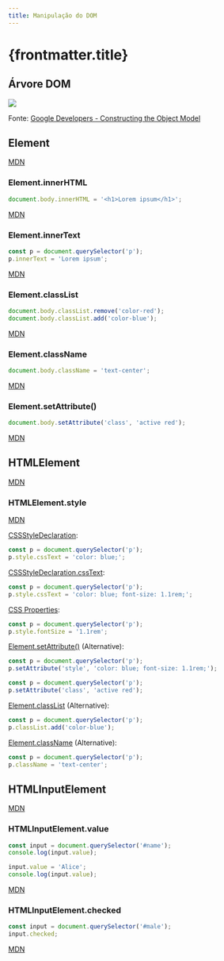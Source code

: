 ```yaml
---
title: Manipulação do DOM
---
```


# {frontmatter.title}

## Árvore DOM

![](/dw/imgs/w3c/dom-api/dom-tree.png)

Fonte: [Google Developers - Constructing the Object Model](https://developers.google.com/web/fundamentals/performance/critical-rendering-path/constructing-the-object-model)

## Element

[MDN](https://developer.mozilla.org/en-US/docs/Web/API/Element)

### Element.innerHTML

```js
document.body.innerHTML = '<h1>Lorem ipsum</h1>';
```

[MDN](https://developer.mozilla.org/en-US/docs/Web/API/Element/innerHTML)

### Element.innerText

```js
const p = document.querySelector('p');
p.innerText = 'Lorem ipsum';
```

[MDN](https://developer.mozilla.org/en-US/docs/Web/API/Element/innerText)

### Element.classList

```js
document.body.classList.remove('color-red');
document.body.classList.add('color-blue');
```

[MDN](https://developer.mozilla.org/en-US/docs/Web/API/Element/classList)

### Element.className

```js
document.body.className = 'text-center';
```

[MDN](https://developer.mozilla.org/en-US/docs/Web/API/Element/className)

### Element.setAttribute()

```js
document.body.setAttribute('class', 'active red');
```

[MDN](https://developer.mozilla.org/en-US/docs/Web/API/Element/setAttribute)

## HTMLElement

[MDN](https://developer.mozilla.org/en-US/docs/Web/API/HTMLElement)

### HTMLElement.style

[MDN](https://developer.mozilla.org/en-US/docs/Web/API/HTMLElement/style)

[CSSStyleDeclaration](https://developer.mozilla.org/en-US/docs/Web/API/CSSStyleDeclaration):

```js
const p = document.querySelector('p');
p.style.cssText = 'color: blue;';
```

[CSSStyleDeclaration.cssText](https://developer.mozilla.org/en-US/docs/Web/API/CSSStyleDeclaration/cssText):

```js
const p = document.querySelector('p');
p.style.cssText = 'color: blue; font-size: 1.1rem;';
```

[CSS Properties](https://developer.mozilla.org/en-US/docs/Web/CSS/CSS_Properties_Reference):

```js
const p = document.querySelector('p');
p.style.fontSize = '1.1rem';
```

[Element.setAttribute()](https://developer.mozilla.org/en-US/docs/Web/API/Element/setAttribute) (Alternative):

```js
const p = document.querySelector('p');
p.setAttribute('style', 'color: blue; font-size: 1.1rem;');
```

```js
const p = document.querySelector('p');
p.setAttribute('class', 'active red');
```

[Element.classList](https://developer.mozilla.org/en-US/docs/Web/API/Element/classList) (Alternative):

```js
const p = document.querySelector('p');
p.classList.add('color-blue');
```

[Element.className](https://developer.mozilla.org/en-US/docs/Web/API/Element/className) (Alternative):

```js
const p = document.querySelector('p');
p.className = 'text-center';
```

## HTMLInputElement

[MDN](https://developer.mozilla.org/en-US/docs/Web/API/HTMLInputElement)

### HTMLInputElement.value

```js
const input = document.querySelector('#name');
console.log(input.value);

input.value = 'Alice';
console.log(input.value);
```

[MDN](https://developer.mozilla.org/en-US/docs/Web/API/HTMLInputElement)

### HTMLInputElement.checked

```js
const input = document.querySelector('#male');
input.checked;
```

[MDN](https://developer.mozilla.org/en-US/docs/Web/API/HTMLInputElement)

